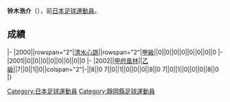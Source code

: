 {{unreferenced|time=2013-07-17T23:29:01+00:00}}
{{Otheruses|铃木浩介}}

{{Infobox football biography
|name=鈴木浩介 (足球員)
|image=
|fullname=鈴木浩介 (足球員)
|birth_date={{Birth date and age|1981|6|16}}
|cityofbirth=[[静岡縣|静岡縣]]
|countryofbirth=[[日本|日本]]
|position=[[前鋒_(足球)|前鋒]]
|currentclub=
|years=2000-2001<br/>2002
|clubs=[[清水心跳|清水心跳]]<br/>[[甲府風林|甲府風林]]
|caps(goals)=
|nationalyears=
|nationalteam=
|nationalcaps(goals)=
}}
'''铃木浩介'''（{{Bd|1981年|6月16日||}}），前[[日本|日本]][[足球|足球]][[運動員|運動員]]。

==成績==
{{Football player club statistics 1|YYN}}
{{Football player club statistics 2|JPN|YYN}}
|-
|2000||rowspan="2"|[[清水心跳|清水心跳]]||rowspan="2"|[[日本職業足球甲級聯賽|甲級]]||0||0||0||0||0||0||0||0
|-
|2001||0||0||0||0||0||0||0||0
|-
|2002||[[甲府風林|甲府風林]]||[[日本職業足球乙級聯賽|乙級]]||7||0||1||0||colspan="2"|-||8||0
{{Football player club statistics 3|1|JPN}}7||0||1||0||0||0||8||0
{{Football player club statistics 5}}7||0||1||0||0||0||8||0
|}

{{Japan-sport-bio-stub}}
{{Soccer-player-stub}}
[[Category:日本足球運動員|Category:日本足球運動員]]
[[Category:靜岡縣足球運動員|Category:靜岡縣足球運動員]]